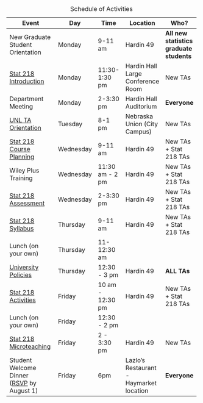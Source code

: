 +---------------------------------------------------------------------------------------------------------------------------+-----------+------------------+-----------------------------------------+------------------------------------------+
| Event                                                                                                                     | Day       | Time             | Location                                | Who?                                     |
+===========================================================================================================================+===========+==================+=========================================+==========================================+
| New Graduate Student Orientation                                                                                          | Monday    | 9-11 am          | Hardin 49                               | **All new statistics graduate students** |
+---------------------------------------------------------------------------------------------------------------------------+-----------+------------------+-----------------------------------------+------------------------------------------+
| [Stat 218 Introduction](01-introduction.qmd)                                                                              | Monday    | 11:30- 1:30 pm   | Hardin Hall Large Conference Room       | New TAs                                  |
+---------------------------------------------------------------------------------------------------------------------------+-----------+------------------+-----------------------------------------+------------------------------------------+
| Department Meeting                                                                                                        | Monday    | 2-3:30 pm        | Hardin Hall Auditorium                  | **Everyone**                             |
+---------------------------------------------------------------------------------------------------------------------------+-----------+------------------+-----------------------------------------+------------------------------------------+
| [UNL TA Orientation](https://events.unl.edu/gradstudies/2022/08/16/165120/)                                               | Tuesday   | 8-1 pm           | Nebraska Union (City Campus)            | New TAs                                  |
+---------------------------------------------------------------------------------------------------------------------------+-----------+------------------+-----------------------------------------+------------------------------------------+
| [Stat 218 Course Planning](02-course-planning.qmd)                                                                        | Wednesday | 9-11 am          | Hardin 49                               | New TAs + Stat 218 TAs                   |
+---------------------------------------------------------------------------------------------------------------------------+-----------+------------------+-----------------------------------------+------------------------------------------+
| Wiley Plus Training                                                                                                       | Wednesday | 11:30 am - 2 pm  | Hardin 49                               | New TAs + Stat 218 TAs                   |
+---------------------------------------------------------------------------------------------------------------------------+-----------+------------------+-----------------------------------------+------------------------------------------+
| [Stat 218 Assessment](03-assessment.qmd)                                                                                  | Wednesday | 2-3:30 pm        | Hardin 49                               | New TAs + Stat 218 TAs                   |
+---------------------------------------------------------------------------------------------------------------------------+-----------+------------------+-----------------------------------------+------------------------------------------+
| [Stat 218 Syllabus](04-syllabus.qmd)                                                                                      | Thursday  | 9-11 am          | Hardin 49                               | New TAs + Stat 218 TAs                   |
+---------------------------------------------------------------------------------------------------------------------------+-----------+------------------+-----------------------------------------+------------------------------------------+
| Lunch (on your own)                                                                                                       | Thursday  | 11-12:30 am      |                                         |                                          |
+---------------------------------------------------------------------------------------------------------------------------+-----------+------------------+-----------------------------------------+------------------------------------------+
| [University Policies](05-policies.qmd)                                                                                    | Thursday  | 12:30 - 3 pm     | Hardin 49                               | **ALL TAs**                              |
+---------------------------------------------------------------------------------------------------------------------------+-----------+------------------+-----------------------------------------+------------------------------------------+
| [Stat 218 Activities](06-activities.qmd)                                                                                  | Friday    | 10 am - 12:30 pm | Hardin 49                               | New TAs + Stat 218 TAs                   |
+---------------------------------------------------------------------------------------------------------------------------+-----------+------------------+-----------------------------------------+------------------------------------------+
| Lunch (on your own)                                                                                                       | Friday    | 12:30 - 2 pm     |                                         |                                          |
+---------------------------------------------------------------------------------------------------------------------------+-----------+------------------+-----------------------------------------+------------------------------------------+
| [Stat 218 Microteaching](07-microteaching.qmd)                                                                            | Friday    | 2 - 3:30 pm      | Hardin 49                               | New TAs                                  |
+---------------------------------------------------------------------------------------------------------------------------+-----------+------------------+-----------------------------------------+------------------------------------------+
| Student Welcome Dinner\                                                                                                   | Friday    | 6pm              | Lazlo's Restaurant - Haymarket location | **Everyone**                             |
| ([RSVP](https://docs.google.com/forms/d/e/1FAIpQLSeq9MelnThsovox3cRawsbP_DbxtKqoZFme0hOMNtt7VYq0cw/viewform) by August 1) |           |                  |                                         |                                          |
+---------------------------------------------------------------------------------------------------------------------------+-----------+------------------+-----------------------------------------+------------------------------------------+

: Schedule of Activities
